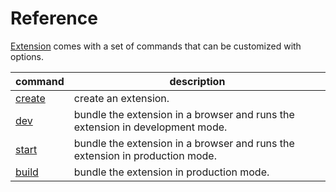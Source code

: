 # Reference

[Extension](https://github.com/cezaraugusto/extension) comes with a set of commands that can be customized with options.

| command                      | description                                                                   |
| ---------------------------- | ----------------------------------------------------------------------------- |
| [create](../commands/create) | create an extension.                                                          |
| [dev](../commands/dev)       | bundle the extension in a browser and runs the extension in development mode. |
| [start](../commands/start)   | bundle the extension in a browser and runs the extension in production mode.  |
| [build](../commands/build)   | bundle the extension in production mode.                                      |
